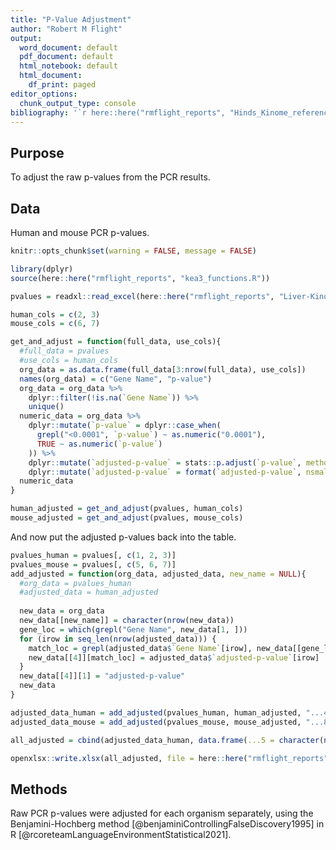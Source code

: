 ```yaml
---
title: "P-Value Adjustment"
author: "Robert M Flight"
output:
  word_document: default
  pdf_document: default
  html_notebook: default
  html_document:
    df_print: paged
editor_options: 
  chunk_output_type: console
bibliography: '`r here::here("rmflight_reports", "Hinds_Kinome_references.json")`'
---
```



## Purpose

To adjust the raw p-values from the PCR results.

## Data

Human and mouse PCR p-values.

```r
knitr::opts_chunk$set(warning = FALSE, message = FALSE)
```

```r
library(dplyr)
source(here::here("rmflight_reports", "kea3_functions.R"))
```


```r
pvalues = readxl::read_excel(here::here("rmflight_reports", "Liver-Kinome_RTPCR-mRNA and p-values_11-7-21.xlsx"))

human_cols = c(2, 3)
mouse_cols = c(6, 7)
```

```r
get_and_adjust = function(full_data, use_cols){
  #full_data = pvalues
  #use_cols = human_cols
  org_data = as.data.frame(full_data[3:nrow(full_data), use_cols])
  names(org_data) = c("Gene Name", "p-value")
  org_data = org_data %>%
    dplyr::filter(!is.na(`Gene Name`)) %>%
    unique()
  numeric_data = org_data %>%
    dplyr::mutate(`p-value` = dplyr::case_when(
      grepl("<0.0001", `p-value`) ~ as.numeric("0.0001"),
      TRUE ~ as.numeric(`p-value`)
    )) %>%
    dplyr::mutate(`adjusted-p-value` = stats::p.adjust(`p-value`, method = "BH")) %>%
    dplyr::mutate(`adjusted-p-value` = format(`adjusted-p-value`, nsmall = 4, digits = 1))
  numeric_data
}

human_adjusted = get_and_adjust(pvalues, human_cols)
mouse_adjusted = get_and_adjust(pvalues, mouse_cols)
```

And now put the adjusted p-values back into the table.

```r
pvalues_human = pvalues[, c(1, 2, 3)]
pvalues_mouse = pvalues[, c(5, 6, 7)]
add_adjusted = function(org_data, adjusted_data, new_name = NULL){
  #org_data = pvalues_human
  #adjusted_data = human_adjusted
  
  new_data = org_data
  new_data[[new_name]] = character(nrow(new_data))
  gene_loc = which(grepl("Gene Name", new_data[1, ]))
  for (irow in seq_len(nrow(adjusted_data))) {
    match_loc = grepl(adjusted_data$`Gene Name`[irow], new_data[[gene_loc]])
    new_data[[4]][match_loc] = adjusted_data$`adjusted-p-value`[irow]
  }
  new_data[[4]][1] = "adjusted-p-value"
  new_data
}

adjusted_data_human = add_adjusted(pvalues_human, human_adjusted, "...4")
adjusted_data_mouse = add_adjusted(pvalues_mouse, mouse_adjusted, "...8")

all_adjusted = cbind(adjusted_data_human, data.frame(...5 = character(nrow(pvalues))), adjusted_data_mouse)
```

```r
openxlsx::write.xlsx(all_adjusted, file = here::here("rmflight_reports", "Liver-Kinome_RTPCR-mRNA and p-values_11-7-21_adjusted.xlsx"), overwrite = TRUE)
```

## Methods

Raw PCR p-values were adjusted for each organism separately, using the Benjamini-Hochberg method [@benjaminiControllingFalseDiscovery1995] in R [@rcoreteamLanguageEnvironmentStatistical2021].